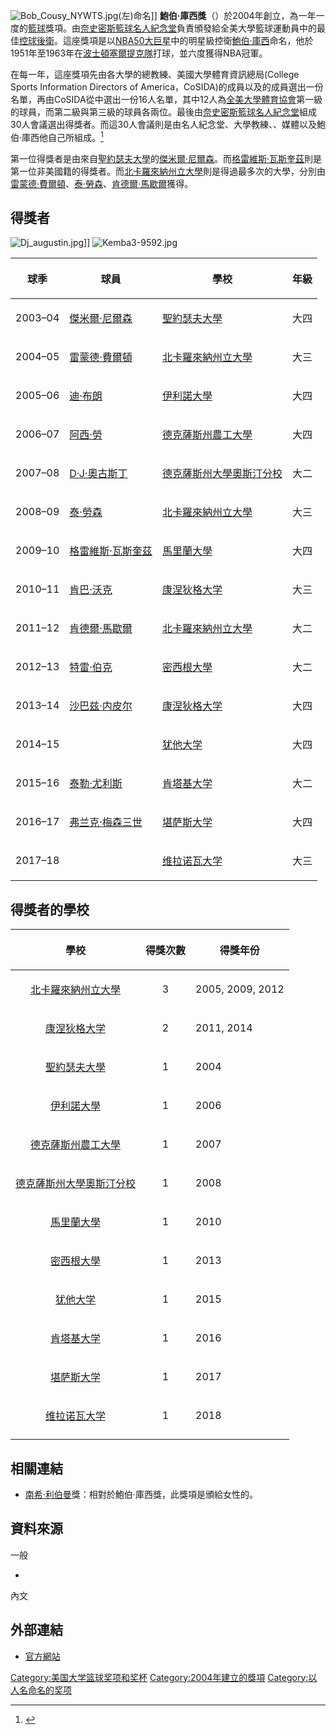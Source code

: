 {{noteTA
|G1=NBA
}}
[[File:Bob_Cousy_NYWTS.jpg|thumb]](左)命名]]
'''鮑伯·庫西獎'''（{{lang-en|'''Bob Cousy Award'''}}）於2004年創立，為一年一度的[[籃球|籃球]]獎項。由[[奈史密斯籃球名人紀念堂|奈史密斯籃球名人紀念堂]]負責頒發給全美大學籃球運動員中的最佳[[控球後衛|控球後衛]]。這座獎項是以[[NBA50大巨星|NBA50大巨星]]中的明星級控衛[[鮑伯·庫西|鮑伯·庫西]]命名，他於1951年至1963年在[[波士頓塞爾提克隊|波士頓塞爾提克隊]]打球，並六度獲得NBA冠軍。

在每一年，這座獎項先由各大學的總教練、美國大學體育資訊總局(College Sports Information Directors of America，CoSIDA)的成員以及{{link-en|國家籃球裁判協會|National Association of Basketball Coaches}}的成員選出一份名單，再由CoSIDA從中選出一份16人名單，其中12人為[[全美大學體育協會|全美大學體育協會]]第一級的球員，而第二級與第三級的球員各兩位。最後由[[奈史密斯籃球名人紀念堂|奈史密斯籃球名人紀念堂]]組成30人會議選出得獎者。而這30人會議則是由名人紀念堂、大學教練、{{link-en|體育資訊總局|sports information directors}}、媒體以及鮑伯·庫西他自己所組成。<ref>{{cite web|url=http://www.hoophall.com/genrel/040308aag.html|title=University of Texas Point Guard D.J. Augustin Selected Winner of 2008 Bob Cousy Award presented by The Hartford|publisher=Naismith Memorial Basketball Hall of Fame|date=April 3, 2008|accessdate=May 4, 2009|deadurl=yes|archiveurl=https://web.archive.org/web/20080705085513/http://hoophall.com/genrel/040308aag.html|archivedate=2008-07-05}} </ref>

第一位得獎者是由來自[[聖約瑟夫大學|聖約瑟夫大學]]的[[傑米爾·尼爾森|傑米爾·尼爾森]]。而[[格雷維斯·瓦斯奎茲|格雷維斯·瓦斯奎茲]]則是第一位非美國籍的得獎者。而[[北卡羅來納州立大學|北卡羅來納州立大學]]則是得過最多次的大學，分別由[[雷蒙德·費爾頓|雷蒙德·費爾頓]]、[[泰·勞森|泰·勞森]]、[[肯德爾·馬歇爾|肯德爾·馬歇爾]]獲得。

==得獎者==
[[File:Dj_augustin.jpg|thumb]]]]
[[File:Kemba3-9592.jpg|thumb]]
{| class="wikitable sortable"
|-
!球季
!球員
!學校
!年級
|-align=center
| 2003–04
| [[傑米爾·尼爾森|傑米爾·尼爾森]]
| [[聖約瑟夫大學|聖約瑟夫大學]]
| 大四
|-align=center
| 2004–05
| [[雷蒙德·費爾頓|雷蒙德·費爾頓]]
| [[北卡羅來納州立大學|北卡羅來納州立大學]]
| 大三
|-align=center
| 2005–06
| [[迪·布朗_(1984年)|迪·布朗]]
| [[伊利諾大學|伊利諾大學]]
| 大四
|-align=center
| 2006–07
| [[阿西·勞|阿西·勞]]
| [[德克薩斯州農工大學|德克薩斯州農工大學]]
| 大四
|-align=center
| 2007–08
| [[D·J·奧古斯丁|D·J·奧古斯丁]]
| [[德克薩斯州大學奧斯汀分校|德克薩斯州大學奧斯汀分校]]
| 大二
|-align=center
| 2008–09
| [[泰·勞森|泰·勞森]]
| [[北卡羅來納州立大學|北卡羅來納州立大學]]
| 大三
|-align=center
| 2009–10
| [[格雷維斯·瓦斯奎茲|格雷維斯·瓦斯奎茲]]
| [[馬里蘭大學|馬里蘭大學]]
| 大四
|-align=center
| 2010–11
| [[肯巴·沃克|肯巴·沃克]]
| [[康涅狄格大学|康涅狄格大学]]
| 大三
|-align=center
| 2011–12
| [[肯德爾·馬歇爾|肯德爾·馬歇爾]]
| [[北卡羅來納州立大學|北卡羅來納州立大學]]
| 大二
|-align=center
| 2012–13
| [[特雷·伯克|特雷·伯克]]
| [[密西根大學|密西根大學]]
| 大二
|-align=center
| 2013–14
| [[沙巴兹·内皮尔|沙巴兹·内皮尔]]
| [[康涅狄格大学|康涅狄格大学]]
| 大四
|-align=center
| 2014–15
| {{le|德隆·怀特|Delon Wright}}
| [[犹他大学|犹他大学]]
| 大四
|-align=center
| 2015–16
| [[泰勒·尤利斯|泰勒·尤利斯]]
| [[肯塔基大学|肯塔基大学]]
| 大二
|-align=center
| 2016–17
| [[弗兰克·梅森三世|弗兰克·梅森三世]]
| [[堪萨斯大学|堪萨斯大学]]
| 大四
|-align=center
| 2017–18
| {{le|贾伦·布朗森|Jalen Brunson}}
| [[维拉诺瓦大学|维拉诺瓦大学]]
| 大三
|}

==得獎者的學校==
{|class=wikitable
|-
!學校!! 得獎次數!!得獎年份
|-
|align=center|[[北卡羅來納州立大學|北卡羅來納州立大學]] || align=center|3 || 2005, 2009, 2012
|-
|align=center|[[康涅狄格大学|康涅狄格大学]]||align=center|2 ||2011, 2014
|-
|align=center|[[聖約瑟夫大學|聖約瑟夫大學]] ||align=center|1 || 2004
|-
|align=center|[[伊利諾大學|伊利諾大學]] ||align=center|1 ||2006
|-
|align=center|[[德克薩斯州農工大學|德克薩斯州農工大學]] ||align=center|1 || 2007
|-
|align=center|[[德克薩斯州大學奧斯汀分校|德克薩斯州大學奧斯汀分校]] || align=center|1 ||2008
|-
|align=center|[[馬里蘭大學|馬里蘭大學]] ||align=center|1 || 2010
|-
|align=center|[[密西根大學|密西根大學]] ||align=center|1 || 2013
|-
|align=center|[[犹他大学|犹他大学]] ||align=center|1 || 2015
|-
|align=center|[[肯塔基大学|肯塔基大学]] ||align=center|1 || 2016
|-
|align=center|[[堪萨斯大学|堪萨斯大学]] ||align=center|1 || 2017
|-
|align=center|[[维拉诺瓦大学|维拉诺瓦大学]] ||align=center|1 || 2018
|-
|}

==相關連結==
*[[南希·利伯曼|南希·利伯曼]]獎：相對於鮑伯·庫西獎，此獎項是頒給女性的。

==資料來源==
;一般
*{{cite web|url=http://www.cousyaward.com/winners.htm|title=Winners|publisher=Bob Cousy Award|accessdate=May 4, 2009|deadurl=yes|archiveurl=https://web.archive.org/web/20090406011938/http://www.cousyaward.com/winners.htm|archivedate=2009-04-06}} 

;內文
{{Reflist}}

==外部連結==
*[https://web.archive.org/web/20140220193533/http://www.cousyaward.com/ 官方網站]


{{鮑伯·庫西獎}}
[[Category:美国大学篮球奖项和奖杯|Category:美国大学篮球奖项和奖杯]]
[[Category:2004年建立的獎項|Category:2004年建立的獎項]]
[[Category:以人名命名的奖项|Category:以人名命名的奖项]]